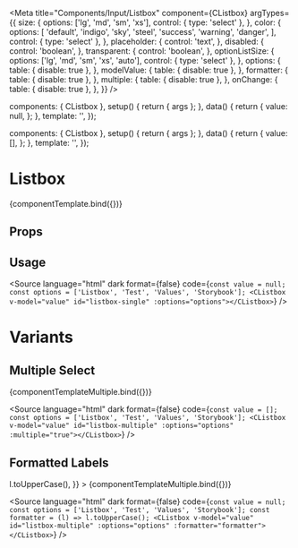 
<Meta
  title="Components/Input/Listbox"
  component={CListbox}
  argTypes={{
    size: {
      options: ['lg', 'md', 'sm', 'xs'],
      control: { type: 'select' },
    },
    color: {
      options: [
        'default',
        'indigo',
        'sky',
        'steel',
        'success',
        'warning',
        'danger',
      ],
      control: { type: 'select' },
    },
    placeholder: {
      control: 'text',
    },
    disabled: {
      control: 'boolean',
    },
    transparent: {
      control: 'boolean',
    },
    optionListSize: {
      options: ['lg', 'md', 'sm', 'xs', 'auto'],
      control: { type: 'select' },
    },
    options: {
      table: { disable: true },
    },
    modelValue: {
      table: { disable: true },
    },
    formatter: {
      table: { disable: true },
    },
    multiple: {
      table: { disable: true },
    },
    onChange: {
      table: { disable: true },
    },
  }}
/>

<!--- Component template -->

  components: { CListbox },
  setup() {
    return { args };
  },
  data() {
    return {
      value: null,
    };
  },
  template:
    '<CListbox class="w-64" id="listbox-single" v-bind="args" v-model="value"></CListbox>',
});

  components: { CListbox },
  setup() {
    return { args };
  },
  data() {
    return {
      value: [],
    };
  },
  template:
    '<CListbox class="w-64" id="listbox-multiple" v-bind="args" v-model="value"></CListbox>',
});

<!--- Component documentation -->

# Listbox

<Canvas withSource="none">
  <Story
    name="Overview"
    height="200px"
    args={{
      options: ['Listbox', 'Test', 'Values', 'Storybook'],
    }}
  >
    {componentTemplate.bind({})}
  </Story>
</Canvas>

## Props

<ArgsTable story="Overview" />

## Usage

<Source
  language="html"
  dark
  format={false}
  code={`
const value = null;
const options = ['Listbox', 'Test', 'Values', 'Storybook'];
<CListbox v-model="value" id="listbox-single" :options="options"></CListbox>
`}
/>

# Variants

## Multiple Select

<Canvas withSource="none">
  <Story
    name="Multiple"
    height="200px"
    args={{
      options: ['Listbox', 'Test', 'Values', 'Storybook'],
      multiple: true,
    }}
  >
    {componentTemplateMultiple.bind({})}
  </Story>
</Canvas>

<Source
  language="html"
  dark
  format={false}
  code={`
const value = [];
const options = ['Listbox', 'Test', 'Values', 'Storybook'];
<CListbox v-model="value" id="listbox-multiple" :options="options" :multiple="true"></CListbox>
`}
/>

## Formatted Labels

<Canvas withSource="none">
  <Story
    name="Formatted"
    height="200px"
    args={{
      options: ['Listbox', 'Test', 'Values', 'Storybook'],
      formatter: (l) => l.toUpperCase(),
    }}
  >
    {componentTemplateMultiple.bind({})}
  </Story>
</Canvas>

<Source
  language="html"
  dark
  format={false}
  code={`
const value = null;
const options = ['Listbox', 'Test', 'Values', 'Storybook'];
const formatter = (l) => l.toUpperCase();
<CListbox v-model="value" id="listbox-multiple" :options="options" :formatter="formatter"></CListbox>
`}
/>
